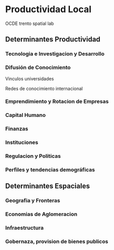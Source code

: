# Productividad Local

OCDE trento spatial lab

## Determinantes Productividad

### Tecnologia e Investigacion y Desarrollo

### Difusión de Conocimiento

Vinculos universidades

Redes de conocimiento internacional

### Emprendimiento y Rotacion de Empresas

### Capital Humano

### Finanzas

### Instituciones

### Regulacion y Politicas

### Perfiles y tendencias demográficas

## Determinantes Espaciales

### Geografia y Fronteras

### Economias de Aglomeracion

### Infraestructura

### Gobernaza, provision de bienes publicos

